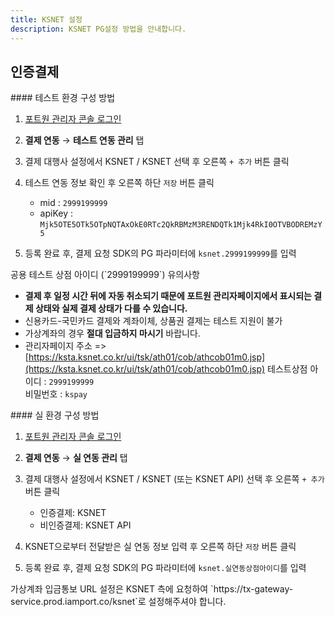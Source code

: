 ```yaml
---
title: KSNET 설정
description: KSNET PG설정 방법을 안내합니다.
---
```




## 인증결제

<Tabs>
<Tab title="테스트 연동 설정">
#### 테스트 환경 구성 방법

1. [포트원 관리자 콘솔 로그인](https://admin.portone.io/integration)
2. **결제 연동** → **테스트 연동 관리** 탭
3. 결제 대행사 설정에서 KSNET / KSNET 선택 후 오른쪽 `+ 추가` 버튼 클릭

   <Figure src="/gitbook-assets/ko/ksnet-setup-test.png" />

4. 테스트 연동 정보 확인 후 오른쪽 하단 `저장` 버튼 클릭

   - mid : `2999199999`
   - apiKey : `Mjk5OTE5OTk5OTpNQTAxOkE0RTc2QkRBMzM3RENDQTk1Mjk4RkI0OTVBODREMzY5`

   <Figure src="/gitbook-assets/ko/ksnet-setup-test-2.png" />

5. 등록 완료 후, 결제 요청 SDK의 PG 파라미터에 `ksnet.2999199999`를 입력

<Hint style="warning">
공용 테스트 상점 아이디 (`2999199999`) 유의사항

- **결제 후 일정 시간 뒤에 자동 취소되기 때문에 포트원 관리자페이지에서 표시되는 결제 상태와 실제 결제 상태가 다를 수 있습니다.**
- 신용카드-국민카드 결제와 계좌이체, 상품권 결제는 테스트 지원이 불가
- 가상계좌의 경우 **절대 입금하지 마시기** 바랍니다.
- 관리자페이지 주소 => [https://ksta.ksnet.co.kr/ui/tsk/ath01/cob/athcob01m0.jsp](https://ksta.ksnet.co.kr/ui/tsk/ath01/cob/athcob01m0.jsp) 테스트상점 아이디 : `2999199999`\
  비밀번호 : `kspay`

</Hint>

</Tab>

<Tab title="실 결제">
#### 실 환경 구성 방법

1. [포트원 관리자 콘솔 로그인](https://admin.portone.io/integration)
2. **결제 연동** → **실 연동 관리** 탭
3. 결제 대행사 설정에서 KSNET / KSNET (또는 KSNET API) 선택 후 오른쪽 `+ 추가` 버튼 클릭

   - 인증결제: KSNET
   - 비인증결제: KSNET API

   <Figure src="/gitbook-assets/ko/ksnet-setup.png" />

4. KSNET으로부터 전달받은 실 연동 정보 입력 후 오른쪽 하단 `저장` 버튼 클릭

   <Figure src="/gitbook-assets/ko/ksnet-setup-2.png" />

5. 등록 완료 후, 결제 요청 SDK의 PG 파라미터에 `ksnet.실연동상점아이디`를 입력

<Hint style="info">
가상계좌 입금통보 URL 설정은 KSNET 측에 요청하여 `https://tx-gateway-service.prod.iamport.co/ksnet`로 설정해주셔야 합니다.

</Hint>

</Tab>
</Tabs>
